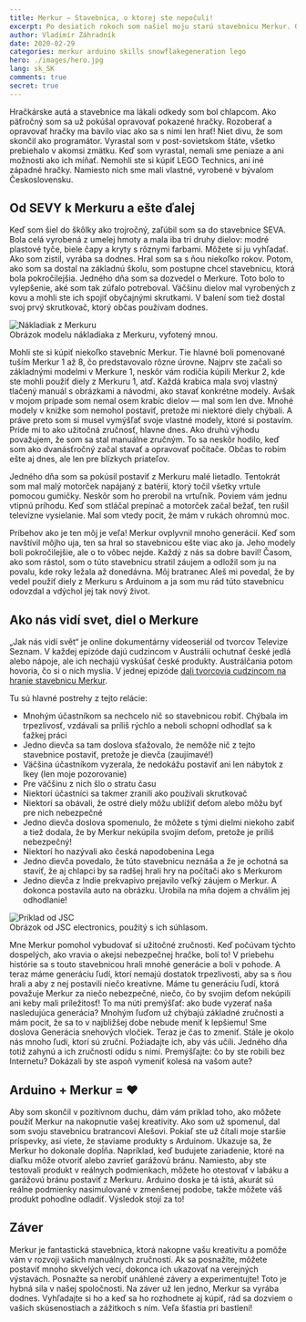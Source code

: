 ```yaml
---
title: Merkur — Stavebnica, o ktorej ste nepočuli!
excerpt: Po desiatich rokoch som našiel moju starú stavebnicu Merkur. Oživili sa spomienky a dostal som nápady, ako ju opäť na niečo využiť.
author: Vladimír Záhradník
date: 2020-02-29
categories: merkur arduino skills snowflakegeneration lego
hero: ./images/hero.jpg
lang: sk_SK
comments: true
secret: true
---
```

Hračkárske autá a stavebnice ma lákali odkedy som bol chlapcom. Ako päťročný som sa už pokúšal opravovať pokazené hračky. Rozoberať a opravovať hračky ma bavilo viac ako sa s nimi len hrať! Niet divu, že som skončil ako programátor. Vyrastal som v post-sovietskom štáte, všetko prebiehalo v akomsi zmätku. Keď som vyrastal, nemali sme peniaze a ani možnosti ako ich míňať. Nemohli ste si kúpiť LEGO Technics, ani iné západné hračky. Namiesto nich sme mali vlastné, vyrobené v bývalom Československu.

## Od SEVY k Merkuru a ešte ďalej
Keď som šiel do škôlky ako trojročný, zaľúbil som sa do stavebnice SEVA. Bola celá vyrobená z umelej hmoty a mala iba tri druhy dielov: modré plastové tyče, biele čapy a kryty s rôznymi farbami. Môžete si ju vyhľadať. Ako som zistil, vyrába sa dodnes. Hral som sa s ňou niekoľko rokov. Potom, ako som sa dostal na základnú školu, som postupne chcel stavebnicu, ktorá bola pokročilejšia. Jedného dňa som sa dozvedel o Merkure. Toto bolo to vylepšenie, aké som tak zúfalo potreboval. Väčšinu dielov mal vyrobených z kovu a mohli ste ich spojiť obyčajnými skrutkami. V balení som tiež dostal svoj prvý skrutkovač, ktorý občas používam dodnes.

<div className="Image__Large">
  <img src="./images/merkur-truck.jpg" alt="Nákladiak z Merkuru" />
  <figcaption>Obrázok modelu nákladiaka z Merkuru, vyfotený mnou.</figcaption>
</div>

Mohli ste si kúpiť niekoľko stavebníc Merkur. Tie hlavné boli pomenované tuším Merkur 1 až 8, čo predstavovalo rôzne úrovne. Najprv ste začali so základnými modelmi v Merkure 1, neskôr vám rodičia kúpili Merkur 2, kde ste mohli použiť diely z Merkuru 1, atď. Každá krabica mala svoj vlastný tlačený manuál s obrázkami a návodmi, ako stavať konkrétne modely. Avšak v mojom prípade som nemal osem krabíc dielov — mal som len dve. Mnohé modely v knižke som nemohol postaviť, pretože mi niektoré diely chýbali. A práve preto som si musel vymýšľať svoje vlastné modely, ktoré si postavím. Príde mi to ako užitočná zručnosť, hlavne dnes. Ako druhú výhodu považujem, že som sa stal manuálne zručným. To sa neskôr hodilo, keď som ako dvanásťročný začal stavať a opravovať počítače. Občas to robím ešte aj dnes, ale len pre blízkych priateľov.

Jedného dňa som sa pokúsil postaviť z Merkuru malé lietadlo. Tentokrát som mal malý motorček napájaný z batérií, ktorý točil všetky vrtule pomocou gumičky. Neskôr som ho prerobil na vrtuľník. Poviem vám jednu vtipnú príhodu. Keď som stláčal prepínač a motorček začal bežať, ten rušil televízne vysielanie. Mal som vtedy pocit, že mám v rukách ohromnú moc.

Príbehov ako je ten môj je veľa! Merkur ovplyvnil mnoho generácií. Keď som navštívil môjho uja, ten sa hral so stavebnicou ešte viac ako ja. Jeho modely boli pokročilejšie, ale o to vôbec nejde. Každý z nás sa dobre bavil! Časom, ako som rástol, som o túto stavebnicu stratil záujem a odložil som ju na povalu, kde roky ležala až donedávna. Môj bratranec Aleš mi povedal, že by vedel použiť diely z Merkuru s Arduinom a ja som mu rád túto stavebnicu odovzdal a vdýchol jej tak nový život.

## Ako nás vidí svet, diel o Merkure
„Jak nás vidí svět“ je online dokumentárny videoseriál od tvorcov Televize Seznam. V každej epizóde dajú cudzincom v Austrálii ochutnať české jedlá alebo nápoje, ale ich nechajú vyskúšať české produkty. Austrálčania potom hovoria, čo si o nich myslia. V jednej epizóde [dali tvorcovia cudzincom na hranie stavebnicu Merkur][jak-nas-vidi-svet-merkur].

Tu sú hlavné postrehy z tejto relácie:
- Mnohým účastníkom sa nechcelo nič so stavebnicou robiť. Chýbala im trpezlivosť, vzdávali sa príliš rýchlo a neboli schopní odhodlať sa k ťažkej práci
- Jedno dievča sa tam doslova sťažovalo, že nemôže nič z tejto stavebnice postaviť, pretože je dievča (zaujímavé!)
- Väčšina účastníkom vyzerala, že nedokážu postaviť ani len nábytok z Ikey (len moje pozorovanie)
- Pre väčšinu z nich šlo o stratu času
- Niektorí účastníci sa takmer zranili ako používali skrutkovač
- Niektorí sa obávali, že ostré diely môžu ublížiť deťom alebo môžu byť pre nich nebezpečné
- Jedno dievča doslova spomenulo, že môžete s tými dielmi niekoho zabiť a tiež dodala, že by Merkur nekúpila svojim deťom, pretože je príliš nebezpečný!
- Niektorí ho nazývali ako česká napodobenina Lega
- Jedno dievča povedalo, že túto stavebnicu neznáša a že je ochotná sa staviť, že aj chlapci by sa radšej hrali hry na počítači ako s Merkurom
- Jedno dievča z Indie prekvapivo prejavilo veľký záujem o Merkur. A dokonca postavila auto na obrázku. Urobila na mňa dojem a chválim jej odhodlanie!

<div className="Image__Large">
  <img src="./images/jsc-example.jpg" alt="Príklad od JSC" />
  <figcaption>Obrázok od JSC electronics, použitý s ich súhlasom.</figcaption>
</div>

Mne Merkur pomohol vybudovať si užitočné zručnosti. Keď počúvam týchto dospelých, ako vravia o akejsi nebezpečnej hračke, bolí to! V priebehu histórie sa s touto stavebnicou hrali mnohé generácie a boli v pohode. A teraz máme generáciu ľudí, ktorí nemajú dostatok trpezlivosti, aby sa s ňou hrali a aby z nej postavili niečo kreatívne. Máme tu generáciu ľudí, ktorá považuje Merkur za niečo nebezpečné, niečo, čo by svojim deťom nekúpili ani keby mali príležitosť! To ma núti premýšľať: ako bude vyzerať naša nasledujúca generácia? Mnohým ľuďom už chýbajú základné zručnosti a mám pocit, že sa to v najbližšej dobe nebude meniť k lepšiemu! Sme doslova Generácia snehových vločiek. Teraz je čas to zmeniť. Stále je okolo nás mnoho ľudí, ktorí sú zruční. Požiadajte ich, aby vás učili. Jedného dňa totiž zahynú a ich zručnosti odídu s nimi. Premýšľajte: čo by ste robili bez Internetu? Dokázali by ste aspoň vymeniť kolesá na vašom aute?

## Arduino + Merkur = ♥
Aby som skončil v pozitívnom duchu, dám vám príklad toho, ako môžete použiť Merkur na nakopnutie vašej kreativity. Ako som už spomenul, dal som svoju stavebnicu bratrancovi Alešovi. Pokiaľ ste už čítali moje staršie príspevky, asi viete, že staviame produkty s Arduinom. Ukazuje sa, že Merkur ho dokonale dopĺňa. Napríklad, keď budujete zariadenie, ktoré na diaľku môže otvoriť alebo zavrieť garážovú bránu. Namiesto, aby ste testovali produkt v reálnych podmienkach, môžete ho otestovať v labáku a garážovú bránu postaviť z Merkuru. Arduino doska je tá istá, akurát sú reálne podmienky nasimulované v zmenšenej podobe, takže môžete váš produkt pohodlne odladiť. Výsledok stojí za to!

<div class="Image__Medium">
  <YouTube videoId="tdHDJvpXWak" />
</div>

## Záver
Merkur je fantastická stavebnica, ktorá nakopne vašu kreativitu a pomôže vám v rozvoji vašich manuálnych zručností. Ak sa posnažíte, môžete postaviť mnoho skvelých vecí, dokonca ich ukazovať na verejných výstavách. Posnažte sa nerobiť unáhlené závery a experimentujte! Toto je hybná sila v našej spoločnosti. Na záver už len jedno, Merkur sa vyrába dodnes. Vyhľadajte si ho a keď sa ho rozhodnete aj kúpiť, rád sa dozviem o vašich skúsenostiach a zážitkoch s ním. Veľa šťastia pri bastlení!

[//]: # (Used references)
[jak-nas-vidi-svet-merkur]: https://www.televizeseznam.cz/video/jak-nas-vidi-svet/stavebnice-merkur-potrapila-cizince-kdo-neco-postavil-a-kdo-to-vzdal-48734789